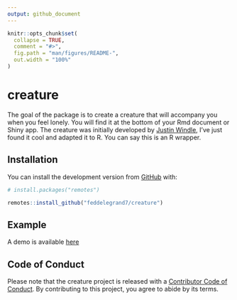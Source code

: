 ```yaml
---
output: github_document
---
```


<!-- README.md is generated from README.Rmd. Please edit that file -->

```r
knitr::opts_chunk$set(
  collapse = TRUE,
  comment = "#>",
  fig.path = "man/figures/README-",
  out.width = "100%"
)
```

# creature

<!-- badges: start -->
<!-- badges: end -->

The goal of the package is to create a creature that will accompany you when you feel lonely. You will find it at the bottom of your Rmd document or Shiny app. The creature was initially developed by [Justin Windle](https://soulwire.github.io/sketch.js/), I've just found it cool and adapted it to R. You can say this is an R wrapper. 



## Installation


You can install the development version from [GitHub](https://github.com/) with:

```r

# install.packages("remotes")

remotes::install_github("feddelegrand7/creature")


```


## Example

A demo is available [here](https://ihaddadenfodil.com/post/introducing-the-creature-package-interactive-animations-in-rmd-documents-and-shiny-apps/)


## Code of Conduct

Please note that the creature project is released with a [Contributor Code of Conduct](https://contributor-covenant.org/version/2/0/CODE_OF_CONDUCT.html). By contributing to this project, you agree to abide by its terms.
